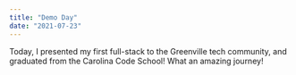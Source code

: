 ```yaml
---
title: "Demo Day"
date: "2021-07-23"
---
```


Today, I presented my first full-stack to the Greenville tech community, and graduated from the Carolina Code School! What an amazing journey!
